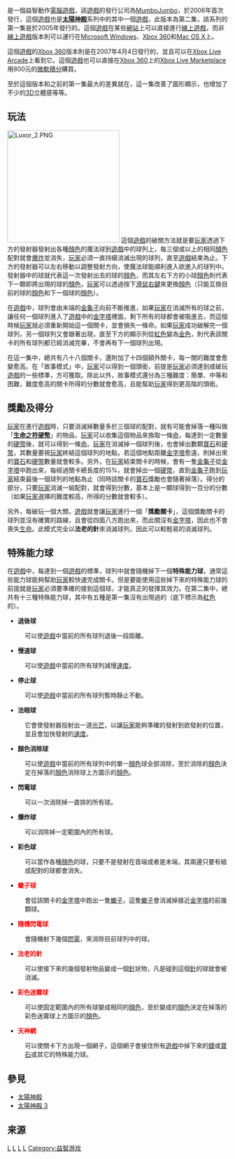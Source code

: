 {{refimprove|time=2018-06-17T03:34:55+00:00}}
{{noteTA
|G1=Games
|1=zh-cn:埃及祖玛; zh-tw:太陽神殿;
}}
{{Infobox VG
| title= 埃及祖玛 2
| image = File:Luxor 2 Menu.PNG
| caption= 
| developer= [[MumboJumbo|MumboJumbo]]
| publisher= MumboJumbo
| designer= 斯科特·汉森
| series= 埃及祖玛系列
| engine=
| released='''PC'''{{Vgrelease|NA|October 10, 2007}}'''XBLA'''{{Vgrelease|NA|April 04, 2008<ref>[http://xbox360.ign.com/objects/881/881249.html IGN: Luxor 2]</ref>}}'''iOS'''<br />June 30, 2011
| genre= [[益智游戏|益智游戏]]
| modes= [[单人电子游戏|单人]]
| platform= {{ubl|[[Cloud_computing|Cloud]] ([[OnLive|OnLive]])|[[iOS|iOS]]|[[Linux|Linux]] ([[CrossOver_(software)|CrossOver]])|[[Mac_OS_X|Mac OS X]]|[[Microsoft_Windows|Microsoft Windows]]|[[Xbox_360|Xbox 360]] ([[Xbox_Live_Arcade|XBLA]])}}
}}

{{vgname|太陽神殿2|en=Luxor 2|cn=埃及祖玛2|tw=太陽神殿2}}是一個益智動作[[電腦遊戲|電腦遊戲]]，該[[遊戲|遊戲]]的發行公司為[[MumboJumbo|MumboJumbo]]，於2006年首次發行，這個[[遊戲|遊戲]]也是'''[[太陽神殿|太陽神殿]]'''系列中的其中一個[[遊戲|遊戲]]，此版本為第二集，該系列的第一集是於2005年發行的。這個[[遊戲|遊戲]]在某些[[網站|網站]]上可以直接進行[[線上遊戲|線上遊戲]]，而非[[線上遊戲|線上遊戲]]版本則可以運行在[[Microsoft_Windows|Microsoft Windows]]、[[Xbox_360|Xbox 360]]和[[Mac_OS_X|Mac OS X]]上。

這個[[遊戲|遊戲]]的[[Xbox_360|Xbox 360]]版本則是在2007年4月4日發行的，並且可以在[[Xbox_Live_Arcade|Xbox Live Arcade]]上看到它。這個[[遊戲|遊戲]]也可以直接在[[Xbox_360|Xbox 360]]上的[[Xbox_Live_Marketplace|Xbox Live Marketplace]]用800元的[[微軟積分|微軟積分]]購買。

至於這個版本和之前的第一集最大的差異就在，這一集改善了圖形顯示，也增加了不少的[[3D|3D]]立體感等等。

==玩法==
[[File:Luxor_2.PNG|256px]]
這個[[遊戲|遊戲]]的破關方法就是要[[玩家|玩家]]透過下方的發射器發射出各種[[顏色|顏色]]的魔法球到[[遊戲|遊戲]]中的球列上，每三個或以上的相同[[顏色|顏色]]配對就會[[爆炸|爆炸]]並消失，[[玩家|玩家]]必須一直持續消滅出現的球列，直至[[遊戲|遊戲]]結束為止。下方的發射器可以左右移動以調整發射方向，使魔法球能順利進入欲進入的球列中。發射器中的球就代表這一次發射出去的球的[[顏色|顏色]]，而其左右下方的小球[[顏色|顏色]]則代表下一顆即將出現的球的[[顏色|顏色]]，[[玩家|玩家]]可以透過按下[[滑鼠|滑鼠]][[右擊|右鍵]]來更換[[顏色|顏色]]（只能互換目前的球的[[顏色|顏色]]和下一個球的[[顏色|顏色]]）。

在[[遊戲|遊戲]]中，球列會由末端的[[金龜子|金龜子]]向前不斷推進，如果[[玩家|玩家]]在消滅所有的球之前，讓任何一個球列進入了[[遊戲|遊戲]]中的[[金字塔|金字塔]]裡面，剩下所有的球都會被吸進去，而這個時候[[玩家|玩家]]就必須重新開始這一個關卡，並會損失一條命。如果[[玩家|玩家]]成功破解完一個球列，另一個球列又會跟著出現，直至下方的顯示列從[[紅色|紅色]]變為[[金色|金色]]，則代表該關卡的所有球列都已經消滅完畢，不會再有下一個球列出現。

在這一集中，總共有八十八個關卡，還附加了十四個額外關卡，每一關的難度會愈變愈高。在「故事模式」中，[[玩家|玩家]]可以得到一個頭銜，前提是[[玩家|玩家]]必須達到或破玩[[遊戲|遊戲]]的一些標準，方可獲取。除此以外，故事模式還分為三種難度：簡單、中等和困難，難度愈高的關卡所得的分數就會愈高，且能幫助[[玩家|玩家]]得到更高階的頭銜。

==獎勵及得分==
[[玩家|玩家]]在進行[[遊戲|遊戲]]時，只要消滅掉數量多於三個球的配對，就有可能會掉落一種叫做「'''[[生命之符|生命之符]][[硬幣|硬幣]]'''」的物品，[[玩家|玩家]]可以收集這個物品來換取一條[[生命|命]]，每達到一定數量的[[硬幣|硬幣]]後，就可以得到一條[[生命|命]]。[[玩家|玩家]]在消滅掉一個球列後，也會掉出數顆[[寶石|寶石]]和[[硬幣|硬幣]]，其數量要視[[玩家|玩家]]終結這個球列的地點，若這個地點距離[[金字塔|金字塔]]愈遠，則掉出來的[[寶石|寶石]]和[[硬幣|硬幣]]數量就會較多。另外，在[[玩家|玩家]]結束關卡的時候，會有一隻[[金龜子|金龜子]]從[[金字塔|金字塔]]中跑出來，每經過關卡總長度的15%，就會掉出一個[[硬幣|硬幣]]，直到[[金龜子|金龜子]]跑到[[玩家|玩家]]結束最後一個球列的地點為止（同時該關卡的[[寶石|寶石]]獎勵也會隨著掉落）。得分的部分，只要[[玩家|玩家]]消滅一組配對，就會得到分數，基本上是一顆球得到一百分的分數（如果[[玩家|玩家]]選擇的難度較高，所得的分數就會較多）。

另外，每破玩一個大關，[[遊戲|遊戲]]就會讓[[玩家|玩家]]進行一個「'''獎勵關卡'''」，這個獎勵關卡的球列並沒有確實的路線，且會從四面八方跑出來，而此關沒有[[金字塔|金字塔]]，因此也不會喪失[[生命|生命]]。此模式完全以'''法老的針'''來消滅球列，因此可以較輕易的消滅球列。

==特殊能力球==
在[[遊戲|遊戲]]中，每達到一個[[遊戲|遊戲]]的標準，球列中就會隨機掉下一個'''特殊能力球'''，通常這些能力球能夠幫助[[玩家|玩家]]較快速完成關卡。但是要能使用這些掉下來的特殊能力球的前提就是[[玩家|玩家]]必須要準確的接到這個球，才能真正的發揮其效力。在第二集中，總共有十三種特殊能力球，其中有五種是第一集沒有出現過的（底下標示為[[紅色|紅色]]的）。

*'''退後球'''
:可以使[[遊戲|遊戲]]中當前的所有球列退後一段距離。
*'''慢速球'''
:可以使[[遊戲|遊戲]]中當前的所有球列減慢[[速度|速度]]。
*'''停止球'''
:可以使[[遊戲|遊戲]]中當前的所有球列暫時靜止不動。
*'''法眼球'''
:它會使發射器投射出一道[[光|光芒]]，以讓[[玩家|玩家]]能夠準確的發射到欲發射的位置，並且會加快發射的[[速度|速度]]。
*'''顏色消除球'''
:可以使[[遊戲|遊戲]]中當前的所有球列中的單一[[顏色|顏色]]球全部消除，至於消除的[[顏色|顏色]]決定在掉落的[[顏色|顏色]]消除球上方圖示的[[顏色|顏色]]。
*'''閃電球'''
:可以一次消除掉一直排的所有球。
*'''爆炸球'''
:可以消除掉一定範圍內的所有球。
*'''彩色球'''
:可以當作各種[[顏色|顏色]]的球，只要不是發射在首端或者是末端，其兩邊只要有組成配對的球都會消失。
*'''<span style="color: red;">蠍子球</span>'''
:會從該關卡的[[金字塔|金字塔]]中跑出一隻[[蠍子|蠍子]]，這隻[[蠍子|蠍子]]會消滅掉接近[[金字塔|金字塔]]的前幾顆球。
*'''<span style="color: red;">隨機閃電球</span>'''
:會隨機射下幾個[[閃電|閃電]]，來消除目前球列中的球。
*'''<span style="color: red;">法老的針</span>'''
:可以使接下來的幾個發射物品變成一個[[針|針]]狀物，凡是碰到這個[[針|針]]的球就會被消滅。
*'''<span style="color: red;">彩色迷霧球</span>'''
:可以使固定範圍內的所有球變成相同的[[顏色|顏色]]，至於變成的[[顏色|顏色]]決定在掉落的彩色迷霧球上方圖示的[[顏色|顏色]]。
*'''<span style="color: red;">天神網</span>'''
:可以使關卡下方出現一個網子，這個網子會接住所有[[遊戲|遊戲]]中掉下來的[[錢|錢]]或[[寶石|寶石]]或其它的特殊能力球。

==參見==
*[[太陽神殿|太陽神殿]]
*[[太陽神殿_3|太陽神殿 3]]

==来源==
{{reflist|30em}}

{{Luxor}}

[[Category:2006年电子游戏|L]]
[[Category:Mac_OS遊戲|L]]
[[Category:Windows游戏|L]]
[[Category:Xbox_360遊戲|L]]
[[Category:益智游戏|Category:益智游戏]]